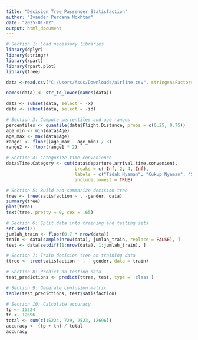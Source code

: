 ---
title: "Decision Tree Passenger Statisfaction"
author: "Ivander Perdana Mokhtar"
date: "2025-01-02"
output: html_document
---

```{r}
# Section 1: Load necessary libraries
library(dplyr)
library(stringr)
library(rpart)
library(rpart.plot)
library(tree)
```
```{r}
data <-read.csv("C:/Users/Asus/Downloads/airline.csv", stringsAsFactors=TRUE)

```
```{r}
names(data) <- str_to_lower(names(data))

```
```{r}
data <- subset(data, select = -x)
data <- subset(data, select = -id)

```




```{r}
# Section 3: Compute percentiles and age ranges
percentiles <- quantile(data$Flight.Distance, probs = c(0.25, 0.75))
age_min <- min(data$Age)
age_max <- max(data$Age)
range1 <- floor((age_max - age_min) / 3)
range2 <- floor(range1 * 2)
```

```{r}
# Section 4: Categorize time convenience
data$Time.Category <- cut(data$departure.arrival.time.convenient,
                          breaks = c(-Inf, 2, 4, Inf),
                          labels = c("Tidak Nyaman", "Cukup Nyaman", "Sangat Nyaman"),
                          include.lowest = TRUE)
```

```{r}
# Section 5: Build and summarize decision tree
tree <- tree(satisfaction ~ . -gender, data)
summary(tree)
plot(tree)
text(tree, pretty = 0, cex = .65)
```

```{r}
# Section 6: Split data into training and testing sets
set.seed(2)
jumlah_train <- floor(0.7 * nrow(data))
train <- data[sample(nrow(data), jumlah_train, replace = FALSE), ]
test <- data[setdiff(1:nrow(data), 1:jumlah_train), ]
```


```{r}
# Section 7: Train decision tree on training data
ttree <- tree(satisfaction ~ . - gender, data = train)
```

```{r}
# Section 8: Predict on testing data
test_predictions <- predict(ttree, test, type = 'class')
```
```{r}
# Section 9: Generate confusion matrix
table(test_predictions, test$satisfaction)
```
```{r}
# Section 10: Calculate accuracy
tp <- 15224
tn <- 12696
total <- sum(c(15224, 729, 2523, 12696))
accuracy <- (tp + tn) / total
accuracy
```
